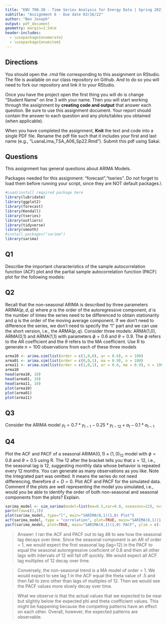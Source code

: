 ```yaml
---
title: "ENV 790.30 - Time Series Analysis for Energy Data | Spring 2021"
subtitle: "Assignment 6 - Due date 03/16/22"
author: "Ben Joseph"
output: pdf_document
geometry: margin=2.54cm
header-includes:
  - \usepackage{enumerate}
  - \usepackage{enumitem}
---
```

  
## Directions
  
  You should open the .rmd file corresponding to this assignment on RStudio. The file is available on our class repository on Github. And to do so you will need to fork our repository and link it to your RStudio.  

Once you have the project open the first thing you will do is change "Student Name" on line 3 with your name. 
Then you will start working through the assignment by  **creating code and output** that answer each question. Be sure to use this assignment document. Your report should contain the answer to each question and any plots/tables you obtained (when applicable).

When you have completed the assignment, **Knit** the text and code into a single PDF file. Rename the pdf file such that it includes your first and last name (e.g., "LuanaLima_TSA_A06_Sp22.Rmd"). Submit this pdf using Sakai. 

## Questions 

This assignment has general questions about ARIMA Models. 

Packages needed for this assignment: "forecast","tseries". Do not forget to load them before running your script, since they are NOT default packages.\\

```r
#Load/install required package here
library(lubridate)
library(ggplot2)
library(forecast)  
library(Kendall)
library(tseries)
library(outliers)
library(tidyverse)
library(smooth)
#install.packages("sarima")
library(sarima)
```


## Q1
Describe the important characteristics of the sample autocorrelation function (ACF) plot and the partial sample autocorrelation function (PACF) plot for the following models: 

\begin{enumerate}[label=(\alph*)]

\item AR(2)

> Answer: The ACF will decay exponentially with time. The PACF will reduce to near zero after the lag 2 bar.

\item MA(1)

> Answer: The ACF will reduce to near zero after the lag 1 bar. The PACF will decay exponentially with time. 

\end{enumerate}

## Q2
Recall that the non-seasonal ARIMA is described by three parameters ARIMA$(p,d,q)$ where $p$ is the order of the autoregressive component, $d$ is the number of times the series need to be differenced to obtain stationarity and $q$ is the order of the moving average component. If we don't need to difference the series, we don't need to specify the "I" part and we can use the short version, i.e., the ARMA$(p,q)$. Consider three models: ARMA(1,0), ARMA(0,1) and ARMA(1,1) with parameters $\phi=0.6$ and $\theta= 0.9$. The $\phi$ refers to the AR coefficient and the $\theta$ refers to the MA coefficient. Use R to generate $n=100$ observations from each of these three models

```r
arma10 <- arima.sim(list(order = c(1,0,0), ar = 0.6), n = 100)
arma01 <- arima.sim(list(order = c(0,0,1), ma = 0.9), n = 100)
arma11 <- arima.sim(list(order = c(1,0,1), ar = 0.6, ma = 0.9), n = 100)
arma10
head(arma10, 10)
head(arma01, 10)
head(arma11, 10)
plot(arma10)
plot(arma01)
plot(arma11)
```


\begin{enumerate}[label=(\alph*)]

\item Plot the sample ACF for each of these models in one window to facilitate comparison (Hint: use command $par(mfrow=c(1,3))$ that divides the plotting window in three columns).  

```r
par(mfrow=c(1,3))
acf(arma10, type = "correlation", plot=TRUE, main="ACF of ARMA(1,0)", ylim = c(-.5,1))
acf(arma01, type = "correlation", plot=TRUE, main="ACF of ARMA(0,1)", ylim = c(-.5,1))
acf(arma11, type = "correlation", plot=TRUE, main="ACF of ARMA(1,1)", ylim = c(-.5,1))

```


\item Plot the sample PACF for each of these models in one window to facilitate comparison.  

```r

par(mfrow=c(1,3))
pacf(arma10, plot = TRUE, main="PACF of ARMA(1,0)", ylim = c(-.5,1))
pacf(arma01, plot=TRUE, main="PACF of ARMA(0,1)", ylim = c(-.5,1))
pacf(arma11, plot=TRUE, main="PACF of ARMA(1,1)", ylim = c(-.5,1))

```

\item Look at the ACFs and PACFs. Imagine you had these plots for a data set and you were asked to identify the model, i.e., is it AR, MA or ARMA and the order of each component. Would you be identify them correctly? Explain your answer.

> Answer: I would likely be able to identify the ARMA(1,0) and ARMA(0,1) due to their distinctive ACF and PACF characteristics, but it would likely be much harder to identify the ARMA(1,1) because this type of mixed model is much harder to identify at a quick glance.

\item Compare the ACF and PACF values R computed with the theoretical values you provided for the coefficients. Do they match? Explain your answer.

> Answer: Each time I rerun my code, the values are slightly different, but the value of the lag 1 bar of the ARMA(1,0) PACF tends to be close to the expected phi value of 0.6 but there is often a little bit of error.


\item Increase number of observations to $n=1000$ and repeat parts (a)-(d).

```r
arma2.10 <- arima.sim(list(order = c(1,0,0), ar = 0.6), n = 1000)
arma2.01 <- arima.sim(list(order = c(0,0,1), ma = 0.9), n = 1000)
arma2.11 <- arima.sim(list(order = c(1,0,1), ar = 0.6, ma = 0.9), n = 1000)
plot(arma2.10)
plot(arma2.01)
plot(arma2.11)

par(mfrow=c(1,3))
acf(arma2.10, type = "correlation", plot=TRUE, main="ACF of ARMA(1,0)", ylim = c(-.5,1))
acf(arma2.01, type = "correlation", plot=TRUE, main="ACF of ARMA(0,1)", ylim = c(-.5,1))
acf(arma2.11, type = "correlation", plot=TRUE, main="ACF of ARMA(1,1)", ylim = c(-.5,1))

par(mfrow=c(1,3))
pacf(arma2.10, plot = TRUE, main="PACF of ARMA(1,0)", ylim = c(-.5,1))
pacf(arma2.01, plot=TRUE, main="PACF of ARMA(0,1)", ylim = c(-.5,1))
pacf(arma2.11, plot=TRUE, main="PACF of ARMA(1,1)", ylim = c(-.5,1))

```
`
> Answer: The characteristics in the ACF and PACF are much more pronounced when running the ARMA model with n=1000. The first two would be very easy to identify. The second will be obvious that there is both AR and MA components, but the order will be hard to identify.

> Answer: With a larger number of observations, the lag 1 bar of the ARMA(1,0) PACF varies much less and tends to be much closer to the expected phi value of 0.6 as I rerun the simulation multiple times. We would expect this as the larger the number of observations, the more the randomness of the model cancels itself out, the more the model returns to the expected phi value. 

\end{enumerate}

## Q3

Consider the ARIMA model $y_t=0.7*y_{t-1}-0.25*y_{t-12}+a_t-0.1*a_{t-1}$

\begin{enumerate}[label=(\alph*)]

\item Identify the model using the notation ARIMA$(p,d,q)(P,D,Q)_ s$, i.e., identify the integers $p,d,q,P,D,Q,s$ (if possible) from the equation.

> p = 1
> d = 0
> q = 1
> P = 1
> D = 0
> Q = 0
> s = 12
> ARIMA(1,0,1)(1,0,0)_12

\item Also from the equation what are the values of the parameters, i.e., model coefficients. 

> phi_1 = 0.7
> phi_12 = 0.25
> theta_1 = 0.1

\end{enumerate}
## Q4

Plot the ACF and PACF of a seasonal ARIMA$(0, 1)\times(1, 0)_{12}$ model with $\phi =0 .8$ and $\theta = 0.5$ using R. The $12$ after the bracket tells you that $s=12$, i.e., the seasonal lag is 12, suggesting monthly data whose behavior is repeated every 12 months. You can generate as many observations as you like. Note the Integrated part was omitted. It means the series do not need differencing, therefore $d=D=0$. Plot ACF and PACF for the simulated data. Comment if the plots are well representing the model you simulated, i.e., would you be able to identify the order of both non-seasonal and seasonal components from the plots? Explain.

```r
sarima_model <- sim_sarima(model=list(ma=0.5,sar=0.8, nseasons=12), n=1000)
par(mfrow=c(1,3))
plot(sarima_model, type="l", main="SARIMA(0,1)(1,0) Plot")
acf(sarima_model, type = "correlation", plot=TRUE, main="SARIMA(0,1)(1,0) ACF", ylim = c(-.5,1), lag.max = 48)
pacf(sarima_model, plot=TRUE, main="SARIMA(0,1)(1,0) PACF", ylim = c(-.5,1), lag.max = 48)

```

> Answer: I ran the ACF and PACF out to lag 48 to see how the seasonal lag decays over time. Since the seasonal component is an AR of order = 1, we would expect the first seasonal lag (lag=12) in the PACF to equal the seasonal autoregressive coeficient of 0.8 and then all other lags with intervals of 12 will fall off quickly. We would expect all ACF lag multiples of 12 decay over time. 

> Conversely, the non-seasonal trend is a MA model of order = 1. We would expect to see lag 1 in the ACF equal the theta value of .5 and then fall to zero other than lags of multiples of 12. Then we would see the PACF values more slowly decay over time.

> What we observe is that the actual values that we expected to be near but slightly below the expected phi and theta coefficient values. This might be happening because the competing patterns have an effect on each other. Overall, however, the expected patterns are observable.